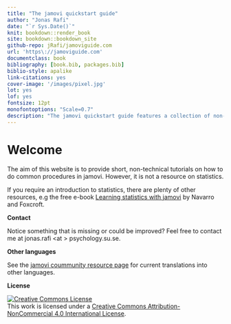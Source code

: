 ```yaml
--- 
title: "The jamovi quickstart guide"
author: "Jonas Rafi"
date: "`r Sys.Date()`"
knit: bookdown::render_book
site: bookdown::bookdown_site
github-repo: jRafi/jamoviguide.com
url: 'https\://jamoviguide.com'
documentclass: book
bibliography: [book.bib, packages.bib]
biblio-style: apalike
link-citations: yes
cover-image: '/images/pixel.jpg'
lot: yes
lof: yes
fontsize: 12pt
monofontoptions: "Scale=0.7"
description: "The jamovi quickstart guide features a collection of non-technical tutorials on how to conduct common operations in jamovi. This includes how to conduct independent samples t-test, paired samples t-test, one sample t-test, ANOVA, repeated measures ANOVA, factorial ANOVA, mixed ANOVA, linear regression, and logistic regression. Additionally, the tutorials cover the use of csv files, wide data format, and setting the data type in jamovi."
---
```


# Welcome {-}

The aim of this website is to provide short, non-technical tutorials on how to do common procedures in jamovi. However, it is not a resource on statistics.

If you require an introduction to statistics, there are plenty of other resources, e.g the free e-book <a href="https://www.learnstatswithjamovi.com/">Learning statistics with jamovi</a> by Navarro and Foxcroft.

__Contact__

Notice something that is missing or could be improved? Feel free to contact me at jonas.rafi \<at \> psychology.su.se.

__Other languages__

See the <a href="https://www.jamovi.org/community.html">jamovi coummunity resource page</a> for current translations into other languages.  

__License__

<a rel="license" href="http://creativecommons.org/licenses/by-nc/4.0/"><img alt="Creative Commons License" style="border-width:0" src="https://i.creativecommons.org/l/by-nc/4.0/88x31.png" /></a><br />This work is licensed under a <a rel="license" href="http://creativecommons.org/licenses/by-nc/4.0/">Creative Commons Attribution-NonCommercial 4.0 International License</a>.